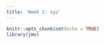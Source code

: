 ```yaml
---
title: 'Week 1: xyz'
---
```


```r
knitr::opts_chunk$set(echo = TRUE)
library(jmv)
```

